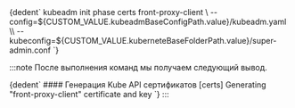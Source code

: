 

<CodeBlock language="bash">
    {dedent`
      kubeadm init phase certs front-proxy-client \
        --config=${CUSTOM_VALUE.kubeadmBaseConfigPath.value}/kubeadm.yaml \\
        --kubeconfig=${CUSTOM_VALUE.kuberneteBaseFolderPath.value}/super-admin.conf
    `}
</CodeBlock>

:::note
После выполнения команд мы получаем следующий вывод.

<CodeBlock language="bash">
  {dedent`
    #### Генерация Kube API сертификатов
    [certs] Generating "front-proxy-client" certificate and key
  `}
</CodeBlock>
:::
